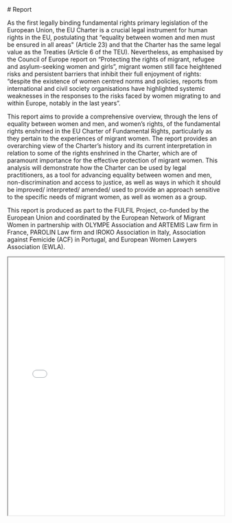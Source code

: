 
<Report>
# Report

As the first legally binding fundamental rights primary legislation of the European Union, the EU Charter is a crucial legal instrument for human rights in the EU, postulating that “equality between women and men must be ensured in all areas" (Article 23) and that the Charter has the same legal value as the Treaties (Article 6 of the TEU). Nevertheless, as emphasised by the Council of Europe report on “Protecting the rights of migrant, refugee and asylum-seeking women and girls”, migrant women still face heightened risks and persistent barriers that inhibit their full enjoyment of rights: “despite the existence of women centred norms and policies, reports from international and civil society organisations have highlighted systemic weaknesses in the responses to the risks faced by women migrating to and within Europe, notably in the last years”.

This report aims to provide a comprehensive overview, through the lens of equality between women and men, and women’s rights, of the fundamental rights enshrined in the EU Charter of Fundamental Rights, particularly as they pertain to the experiences of migrant women. The report provides an overarching view of the Charter’s history and its current interpretation in relation to some of the rights enshrined in the Charter, which are of paramount importance for the effective protection of migrant women. This analysis will demonstrate how the Charter can be used by legal practitioners, as a tool for advancing equality between women and men, non-discrimination and access to justice, as well as ways in which it should be improved/ interpreted/ amended/ used to provide an approach sensitive to the specific needs of migrant women, as well as women as a group.

This report is produced as part to the FULFIL Project, co-funded by the European Union and coordinated by the European Network of Migrant Women in partnership with OLYMPE Association and ARTEMIS Law firm in France, PAROLIN Law firm and IROKO Association in Italy, Association against Femicide (ACF) in Portugal, and European Women Lawyers Association (EWLA).

<iframe
  src="/FULFIL_Report2024-1.pdf"
  type="application/pdf"
  height="600"
  width="100%"
/>

</Report>
